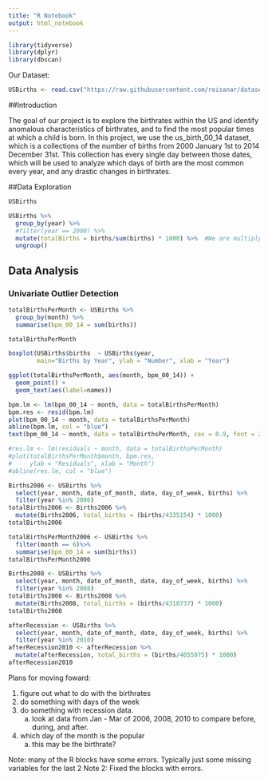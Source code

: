 ```yaml
---
title: "R Notebook"
output: html_notebook
---
```


```r
library(tidyverse)
library(dplyr)
library(dbscan)
```


Our Dataset: 

```r
USBirths <- read.csv("https://raw.githubusercontent.com/reisanar/datasets/master/us_births_00_14.csv")
```


##Introduction

  The goal of our project is to explore the birthrates within the US and identify anomalous characteristics of birthrates, and to find the most popular times at which a child is born. In this project, we use the us_birth_00_14 dataset, which is a collections of the number of births from 2000 January 1st to 2014 December 31st. This collection has every single day between those dates, which will be used to analyze which days of birth are the most common every year, and any drastic changes in birthrates.

##Data Exploration

```r
USBirths
```

```r
USBirths %>% 
  group_by(year) %>% 
  #filter(year == 2000) %>% 
  mutate(totalBirths = births/sum(births) * 1000) %>%  #We are multiplying by 1000 because that is what google told me to do.
  ungroup()
```





## Data Analysis


### Univariate Outlier Detection



```r
totalBirthsPerMonth <- USBirths %>% 
  group_by(month) %>% 
  summarise(bpm_00_14 = sum(births))

totalBirthsPerMonth
```

```r
boxplot(USBirths$births  ~ USBirths$year, 
        main="Births by Year", ylab = "Number", xlab = "Year")
```



```r
ggplot(totalBirthsPerMonth, aes(month, bpm_00_14)) +
  geom_point() +
  geom_text(aes(label=names))
```

```r
bpm.lm <- lm(bpm_00_14 ~ month, data = totalBirthsPerMonth)
bpm.res <- resid(bpm.lm)
plot(bpm_00_14 ~ month, data = totalBirthsPerMonth)
abline(bpm.lm, col = "blue") 
text(bpm_00_14 ~ month, data = totalBirthsPerMonth, cex = 0.9, font = 2, pos = 4)

#res.lm <- lm(residuals ~ month, data = totalBirthsPerMonth)
#plot(totalBirthsPerMonth$month, bpm.res,
#     ylab = "Residuals", xlab = "Month")
#abline(res.lm, col = "blue")
```



 


```r
Births2006 <- USBirths %>% 
  select(year, month, date_of_month, date, day_of_week, births) %>% 
  filter(year %in% 2006)
totalBirths2006 <- Births2006 %>% 
  mutate(Births2006, total_births = (births/4335154) * 1000)
totalBirths2006
```

```r
totalBirthsPerMonth2006 <- USBirths %>% 
  filter(month == 6)%>% 
  summarise(bpm_00_14 = sum(births))
totalBirthsPerMonth2006
```






```r
Births2008 <- USBirths %>% 
  select(year, month, date_of_month, date, day_of_week, births) %>% 
  filter(year %in% 2008)
totalBirths2008 <- Births2008 %>% 
  mutate(Births2008, total_births = (births/4310737) * 1000)
totalBirths2008
```




```r
afterRecession <- USBirths %>% 
  select(year, month, date_of_month, date, day_of_week, births) %>% 
  filter(year %in% 2010)
afterRecession2010 <- afterRecession %>% 
  mutate(afterRecession, total_births = (births/4055975) * 1000)
afterRecession2010
```





Plans for moving foward:

1) figure out what to do with the birthrates
2) do something with days of the week
3) do something with recession data.
      a) look at data from Jan - Mar of 2006, 2008, 2010 to compare before, during, and after.
4) which day of the month is the popular
      a) this may be the birthrate?

Note: many of the R blocks have some errors. Typically just some missing variables for the last 2
Note 2: Fixed the blocks with errors.












